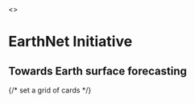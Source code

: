 
<div className={`w-full rounded-lg overflow-hidden`}>
  <div className="mx-auto py-2 md:py-2 flex flex-col md:flex-row items-center">
      <>
      <div className="md:w-2/3 mb-8 md:mb-0 md:mx-8 text-center md:text-left">
        <h1 
          className="text-3xl md:text-4xl lg:text-5xl xl:text-6xl 2xl:text-7xl font-bold leading-tight px-2 -mb-3"
          style={{
            background: 'linear-gradient(90deg, #2563eb, #22c55e, #0d9488)',
            WebkitBackgroundClip: 'text',
            WebkitTextFillColor: 'transparent',
            backgroundClip: 'text'
          }}
        >
          EarthNet Initiative
        </h1>
        <h2 className="text-xl md:text-2xl lg:text-3xl font-semibold leading-tight px-2 text-gray-700">
          Towards Earth surface forecasting
        </h2>
      </div>
        <div className={`md:w-1/2 flex justify-center md:mx-8`}>
        <MagicBox />
        </div>
      </>
  </div>
</div>

{/* set a grid of cards */}
<div className="grid grid-cols-1 md:grid-cols-2 lg:grid-cols-3 gap-4">
<CustomCardHorizontal
  title="Earth Surface Forecasting"
  description="Using Machine Learning to forecast the dynamics of Earth's surface, we can predict crop yield, forest health, the effects of a drought and more."
  href="/science"
  avatarSrc="publication_preview/requenamesa_earthvision_2021.gif"
/>

<CustomCard
  title="EarthNet Team"
  description="Meet our team."
  href="/team"
  avatarSrc="https://github.com/shadcn.png"
  avatarFallback="AI"
/>

<CustomCard
  title="Opportunities"
  description="Come work or collaborate with us!"
  href="/resources/opportunities"
/>
</div>